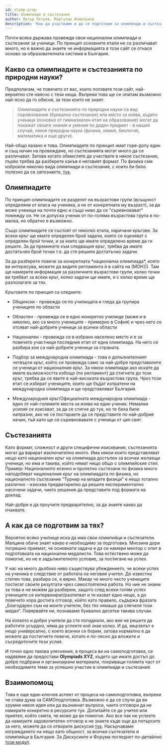 ```yaml
---
id: olymp-prep
title: Олимпиади и състезания
author: Петър Петров, Маргулан Исмолдаев
description: 'Как да участваме и да се подготвим за олимпиади и състезания по физика?'
---
```


<Warning title="Информацията се отнаса за България">
Почти всяка държава провежда свои национални олимпиади и състезания за ученици. По принцип основните етапи не се различават много, но е важно да знаете че информацията в този сайт се отнася осново за образователната система в България.
</Warning>

## Какво са олимпиадите и състезанията по природни науки?
Предполагам, че повечето от вас, които ползвате този сайт, най-вероятно сте наясно с тези неща. Въпреки това ще се опитам възможно най-ясно да го обясня, за тези които не знаят:

>Олимпиадите и състезанията по природни науки са вид съревнование (буквално състезание) или място за изява, където ученици (основно от гимназиален етап на образование) могат да покажат своите знания и умения по даден предмет - в нашия случай, някоя природна наука (физика, химия, биология, математика и още други). 

Най-общо казано е това. Олимпиадите по принцип имат горе-долу един и същ начин на провеждане, но състезанията могат много да се различават. Затова когато обмисляте да участвате в някое състезание, първо трябва да разберете какъв е неговият формат. По физика сме изброили няколко вида олимпиади и състезания, с които би било полезно да се запознаете, [тук](/general/phys-resources).


## Олимпиадите
По принцип олимпиадите се разделят на възрастови групи (всъщност определяни от класа на ученика, а не от конкретната му възраст), за да може ученици на почти едно и също ниво да се "съревновават" помежду си. Не се допуска ученик от по-голяма възрастова група в по-малка, но обратно е възможно.

Също олимпиадите се състоят от няколко етапа, наричани кръгове. За всеки кръг ще имате определен брой задачи, които се оценяват с определен брой точки, и за които ще имате определено време да ги решите. За да преминете към следващия кръг, трябва да имате достатъчен брой точки т.е. да сте решили достатъчно задачи.

<Optional title="Специфичните изисквания">
За да разберете повече за конкретната *национална олимпиада*, която ви интересува, можете да видите регламента ѝ в сайта на [МОН](). Там ще намерите информация за различните възрастови групи, колко точки ви трябват за всеки кръг, колко задачи ще имате, и с колко време ще разполагате за тях.
</Optional>

Кръговете по принцип са следните:

- Общински - провежда се по училищата и гледа да групира учениците по области
- Областен - провежда се в едно конкретно училище (може и в няколко, ако са много учениците - примерно в София) и чрез него се отсяват най-добрите ученици за всички области
- Национален - провежда се в избрано населено място и е за повечето участници последния етап от една олимпиада. На него се разбира кои са най-добрите ученици за страната.

- Подбор за международна олимпиада - това е допълнителният четвърти кръг, който се провежда само за най-добре представилите се ученици от националния кръг. За някои олимпиади ако искате да имате възможността избощо (по регламент) да стигнете до този кръг, трябва да се явите в най-високата възрастова група. Чрез този етап се избират учениците, които ще бъдат изпратени на международна олимпиада и ще представляват България.

- Международния кръг/Официалната международна олимпиада - едно от най-големите места за изява на един ученик. Немалки усилия се изискват, за да се стигне до тук, но те биха били напразни, ако не се постараете да се представите по най-добрия начин, тъй като ще се съревновавате с ученици от цял свят.

## Състезанията
Като формат, сложност и други специфични изисквания, състезанията могат да варират изключително много. Има някои които представляват нещо като национален кръг на олимпиада достъпен за всички желаещи ученици, но има и такива, който нямат нищо общо с олимпийския стил. Пример: Националното есенно и пролетно състезани по физика много наподобяват националния кръг на олимпиадата по физика, но националното състезание "Турнир на младите физици" е нещо тотално различно - изисква предватирелно да решите експериментално насочени задачи, чиито решения да представите под формата на доклад.

Най-добре е да проучите предварително, за да знаете какво да очаквате.

## А как да се подготвим за тях?
Вероятно всяко училище иска да има свои олимпийци и състезатели. Малцина обаче знаят какво е необходимо за подготовка. Мнозина дори погрешно приемат, че основната задача е да се намери ментор с опит в подготовката на национални медалисти. Това естествено може да помогне, но не е задължителното условие, за постигане на успех.

У нас на много дълбоко ниво съществува убеждението, че всеки успех на ученика е следствие от работата на неговия учител. До известна степен това, разбира се, е вярно. Макар че много често учениците постигат своите резултати чрез самостоятелна работа. Но ние не знаем за това и не можем да разберем, защото след всеки голям успех учениците се интервюират/разпитват и те казват едно нещо, а до повечето хора достига отговор, който като правило, съдържа фразата „Благодарен съм на моите учители, без тях нямаше да спечеля този медал“. Повярвайте ни, познаваме буквално десетки такива случаи.

На колкото и добри учители да сте попаднали, ако вие не решите да работите усърдно, няма да успеете кой знае колко. И да, мързелът е нещо универсално, с което всички се борим, затова нормално е да можете да постигнете повече, когато е по-лесно да вложите и съсредоточите тези услия. 

И точно едно такова улеснение, в процеса ви на самоподготовка, се надявяме да предостави **Olympiads XYZ**, където ще имате достъп до добре подбрани и организирани материали, покриващи голямта част от необходимите теми за успешно участие в олимпиади и състезания.

## Взаимопомощ 

Това е още един ключов аспект от процеса на самоподготовка, въпреки че става дума за САМОподготовка. Възможно е да се случи да ви хрумне някоя идея или да възникнат въпроси, чиито отговори да не намерите конкретно в ресурсите тук. Допитайте се до учител или приятел, който смята, че може да ви помогне. Ако все пак не успеете да намерите задоволителен отговор и не знаете къде още да потърсите за него, можете да се отворите дискусия [тук](https://github.com/OlympiadsXYZ/olympiads-xyz/discussions). Насърчаваме изграждането на нещо като общност, за всички състезатели и олимпийци в България. За Дискусиите и Форума погледнет по-детайлно [този модул](/general/discussions).

